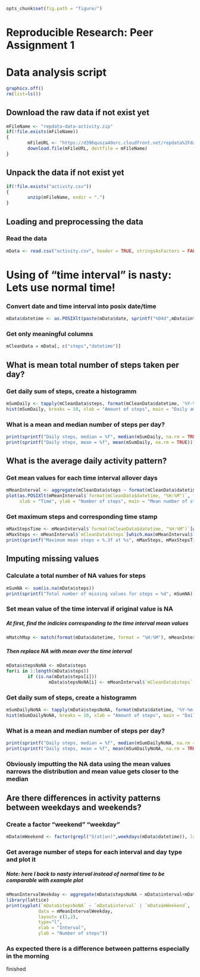 ```r
opts_chunk$set(fig.path = "figure/")
```
# Reproducible Research: Peer Assignment 1 
# Data analysis script
```R
graphics.off()
rm(list=ls())
```
## Download the raw data if not exist yet
```R
mFileName <- "repdata-data-activity.zip"
if(!file.exists(mFileName))
{
        mFileURL <- "https://d396qusza40orc.cloudfront.net/repdata%2Fdata%2Factivity.zip"
        download.file(mFileURL, destfile = mFileName)
}
```
## Unpack the data if not exist yet
```R
if(!file.exists("activity.csv"))
{
        unzip(mFileName, exdir = ".")
}
```
## Loading and preprocessing the data
### Read the data
```R
mData <- read.csv("activity.csv", header = TRUE, stringsAsFactors = FALSE)
```
# Using of "time interval" is nasty: Lets use normal time!
### Convert date and time interval into posix date/time
```R
mData$datetime <- as.POSIXlt(paste(mData$date, sprintf("%04d",mData$interval)), format="%Y-%m-%d %H%M")
```
### Get only meaningful columns
```R
mCleanData = mData[, c("steps","datetime")]
```
## What is mean total number of steps taken per day?
### Get daily sum of steps, create a histogramm
```R
mSumDaily <- tapply(mCleanData$steps, format(mCleanData$datetime, '%Y-%m-%d'), sum)
hist(mSumDaily, breaks = 10, xlab = "Amount of steps", main = "Daily amount of steps", col = "green")
```
### What is a mean and median number of steps per day?
```R
print(sprintf("Daily steps, median = %f", median(mSumDaily, na.rm = TRUE)))
print(sprintf("Daily steps, mean = %f", mean(mSumDaily, na.rm = TRUE)))
```
## What is the average daily activity pattern?
### Get mean values for each time interval allover days
```R
mMeanInterval <- aggregate(mCleanData$steps ~ format(mCleanData$datetime, '%H:%M'), FUN = mean, na.rm = TRUE)
plot(as.POSIXlt(mMeanInterval$`format(mCleanData$datetime, "%H:%M")`, format = "%H:%M"), mMeanInterval$`mCleanData$steps`,
     xlab = "Time", ylab = "Number of steps", main = "Mean number of steps", type = "l")

```
### Get maximum steps and corresponding time stamp
```R
mMaxStepsTime <- mMeanInterval$`format(mCleanData$datetime, "%H:%M")`[which.max(mMeanInterval$`mCleanData$steps`)]
mMaxSteps <- mMeanInterval$`mCleanData$steps`[which.max(mMeanInterval$`mCleanData$steps`)]
print(sprintf("Maximum mean steps = %.3f at %s", mMaxSteps, mMaxStepsTime))
```
## Imputing missing values
### Calculate a total number of NA values for steps
```R
mSumNA <- sum(is.na(mData$steps))
print(sprintf("Total number of missing values for steps = %d", mSumNA))
```
### Set mean value of the time interval if original value is NA
##### At first, find the indicies corresponding to the time interval mean values
```R
mMatchMap <- match(format(mData$datetime, format = "%H:%M"), mMeanInterval$`format(mCleanData$datetime, "%H:%M")`)
```
##### Then replace NA with mean over the time interval
```R
mData$stepsNoNA <- mData$steps
for(i in 1:length(mData$steps))
        if (is.na(mData$steps[i]))
                mData$stepsNoNA[i] <- mMeanInterval$`mCleanData$steps`[mMatchMap[i]]
```

### Get daily sum of steps, create a histogramm
```R
mSumDailyNoNA <- tapply(mData$stepsNoNA, format(mData$datetime, '%Y-%m-%d'), sum)
hist(mSumDailyNoNA, breaks = 10, xlab = "Amount of steps", main = "Daily amount of steps", col = "green")
```
### What is a mean and median number of steps per day?
```R
print(sprintf("Daily steps, median = %f", median(mSumDailyNoNA, na.rm = TRUE)))
print(sprintf("Daily steps, mean = %f", mean(mSumDailyNoNA, na.rm = TRUE)))
```
### Obviously imputting the NA data using the mean values narrows the distribution and mean value gets closer to the median

## Are there differences in activity patterns between weekdays and weekends?
### Create a factor "weekend" "weekday"
```R
mData$mWeekend <- factor(grepl("S(at|un)",weekdays(mData$datetime)), labels = c("weekday", "weekend"))
```
### Get average number of steps for each interval and day type and plot it
##### Note: here I back to nasty interval instead of normal time to be comparable with example plot
```R
mMeanIntervalWeekday <- aggregate(mData$stepsNoNA ~ mData$interval+mData$mWeekend, FUN = mean)
library(lattice)
print(xyplot(`mData$stepsNoNA` ~ `mData$interval` | `mData$mWeekend`,
            data = mMeanIntervalWeekday,
            layout= c(1,2),
            type="l",
            xlab = "Interval",
            ylab = "Number of steps"))
```
### As expected there is a difference between patterns especially in the morning
finished